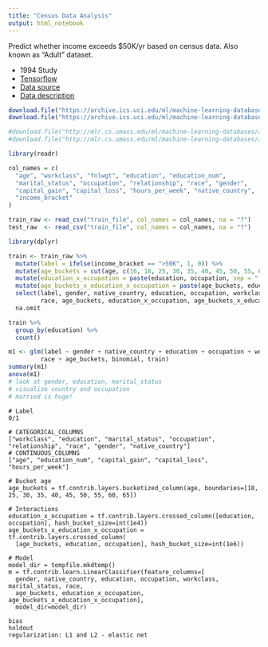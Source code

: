 ```yaml
---
title: "Census Data Analysis"
output: html_notebook
---
```


Predict whether income exceeds $50K/yr based on census data. Also known as "Adult" dataset.

* 1994 Study
* [Tensorflow](https://www.tensorflow.org/tutorials/wide)
* [Data source](https://archive.ics.uci.edu/ml/datasets/Census+Income)
* [Data description](https://archive.ics.uci.edu/ml/machine-learning-databases/adult/adult.names)

```r
download.file("https://archive.ics.uci.edu/ml/machine-learning-databases/adult/adult.data", "train_file")
download.file("https://archive.ics.uci.edu/ml/machine-learning-databases/adult/adult.test", "test_file")

#download.file("http://mlr.cs.umass.edu/ml/machine-learning-databases/adult/adult.data", "train_file")
#download.file("http://mlr.cs.umass.edu/ml/machine-learning-databases/adult/adult.test", "test_file")
```

```r
library(readr)

col_names = c(
  "age", "workclass", "fnlwgt", "education", "education_num",
  "marital_status", "occupation", "relationship", "race", "gender",
  "capital_gain", "capital_loss", "hours_per_week", "native_country",
  "income_bracket"
)

train_raw <- read_csv("train_file", col_names = col_names, na = "?")
test_raw  <- read_csv("train_file", col_names = col_names, na = "?")
```

```r
library(dplyr)

train <- train_raw %>%
  mutate(label = ifelse(income_bracket == ">50K", 1, 0)) %>%
  mutate(age_buckets = cut(age, c(16, 18, 25, 30, 35, 40, 45, 50, 55, 60, 65, 90))) %>%
  mutate(education_x_occupation = paste(education, occupation, sep = ":")) %>%
  mutate(age_buckets_x_education_x_occupation = paste(age_buckets, education, occupation, sep = ":")) %>%
  select(label, gender, native_country, education, occupation, workclass, marital_status, 
         race, age_buckets, education_x_occupation, age_buckets_x_education_x_occupation) %>%
  na.omit
```

```r
train %>%
  group_by(education) %>%
  count()

m1 <- glm(label ~ gender + native_country + education + occupation + workclass + marital_status +  
         race + age_buckets, binomial, train)
summary(m1)
anova(m1)
# look at gender, education, marital_status
# visualize country and occupation
# married is huge!
```

```
# Label
0/1

# CATEGORICAL_COLUMNS
["workclass", "education", "marital_status", "occupation", "relationship", "race", "gender", "native_country"]
# CONTINUOUS_COLUMNS
["age", "education_num", "capital_gain", "capital_loss", "hours_per_week"]

# Bucket age
age_buckets = tf.contrib.layers.bucketized_column(age, boundaries=[18, 25, 30, 35, 40, 45, 50, 55, 60, 65])

# Interactions
education_x_occupation = tf.contrib.layers.crossed_column([education, occupation], hash_bucket_size=int(1e4))
age_buckets_x_education_x_occupation = tf.contrib.layers.crossed_column(
  [age_buckets, education, occupation], hash_bucket_size=int(1e6))

# Model
model_dir = tempfile.mkdtemp()
m = tf.contrib.learn.LinearClassifier(feature_columns=[
  gender, native_country, education, occupation, workclass, marital_status, race,
  age_buckets, education_x_occupation, age_buckets_x_education_x_occupation],
  model_dir=model_dir)
  
bias
holdout
regularization: L1 and L2 - elastic net
```


